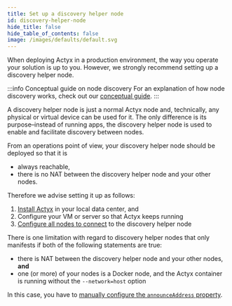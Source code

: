 ```yaml
---
title: Set up a discovery helper node
id: discovery-helper-node
hide_title: false
hide_table_of_contents: false
image: /images/defaults/default.svg
---
```


When deploying Actyx in a production environment, the way you operate your solution is up to you.
However, we strongly recommend setting up a discovery helper node.

:::info Conceptual guide on node discovery
For an explanation of how node discovery works, check out our [conceptual guide](../../conceptual/discovery.mdx).
:::

A discovery helper node is just a normal Actyx node and, technically, any physical or virtual device can be used for it.
The only difference is its purpose–instead of running apps, the discovery helper node is used to enable and facilitate discovery between nodes.

From an operations point of view, your discovery helper node should be deployed so that it is

- always reachable,
- there is no NAT between the discovery helper node and your other nodes.

Therefore we advise setting it up as follows:

1. [Install Actyx](../local-development/install-actyx.mdx) in your local data center, and
2. Configure your VM or server so that Actyx keeps running
3. [Configure all nodes to connect](../swarms/connect-nodes.mdx) to the discovery helper node

There is one limitation with regard to discovery helper nodes that only manifests if both of the following statements are true:

- there is NAT between the discovery helper node and your other nodes, **and**
- one (or more) of your nodes is a Docker node, and the Actyx container is running without the `--network=host` option

In this case, you have to [manually configure the `announceAddress` property](../swarms/configure-announced-addresses.mdx).
